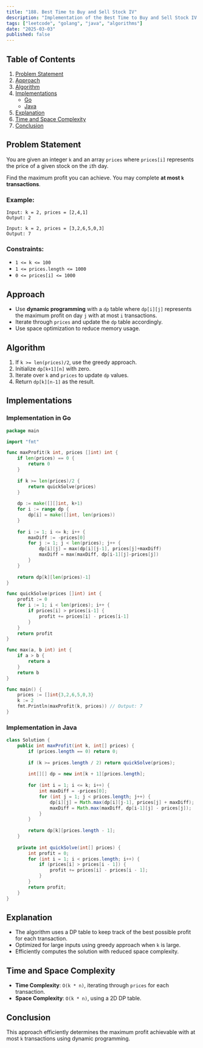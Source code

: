 ```yaml
---
title: "188. Best Time to Buy and Sell Stock IV"
description: "Implementation of the Best Time to Buy and Sell Stock IV algorithm in Go and Java."
tags: ["leetcode", "golang", "java", "algorithms"]
date: "2025-03-03"
published: false
---
```


## Table of Contents

1. [Problem Statement](#problem-statement)
2. [Approach](#approach)
3. [Algorithm](#algorithm)
4. [Implementations](#implementations)
   - [Go](#implementation-in-go)
   - [Java](#implementation-in-java)
5. [Explanation](#explanation)
6. [Time and Space Complexity](#time-and-space-complexity)
7. [Conclusion](#conclusion)

## Problem Statement

You are given an integer `k` and an array `prices` where `prices[i]` represents the price of a given stock on the `i`th day.

Find the maximum profit you can achieve. You may complete **at most `k` transactions**.

### Example:

```
Input: k = 2, prices = [2,4,1]
Output: 2
```

```
Input: k = 2, prices = [3,2,6,5,0,3]
Output: 7
```

### Constraints:

- `1 <= k <= 100`
- `1 <= prices.length <= 1000`
- `0 <= prices[i] <= 1000`

## Approach

- Use **dynamic programming** with a `dp` table where `dp[i][j]` represents the maximum profit on day `j` with at most `i` transactions.
- Iterate through `prices` and update the `dp` table accordingly.
- Use space optimization to reduce memory usage.

## Algorithm

1. If `k >= len(prices)/2`, use the greedy approach.
2. Initialize `dp[k+1][n]` with zero.
3. Iterate over `k` and `prices` to update `dp` values.
4. Return `dp[k][n-1]` as the result.

## Implementations

### Implementation in Go

```go
package main

import "fmt"

func maxProfit(k int, prices []int) int {
    if len(prices) == 0 {
        return 0
    }
    
    if k >= len(prices)/2 {
        return quickSolve(prices)
    }
    
    dp := make([][]int, k+1)
    for i := range dp {
        dp[i] = make([]int, len(prices))
    }
    
    for i := 1; i <= k; i++ {
        maxDiff := -prices[0]
        for j := 1; j < len(prices); j++ {
            dp[i][j] = max(dp[i][j-1], prices[j]+maxDiff)
            maxDiff = max(maxDiff, dp[i-1][j]-prices[j])
        }
    }
    
    return dp[k][len(prices)-1]
}

func quickSolve(prices []int) int {
    profit := 0
    for i := 1; i < len(prices); i++ {
        if prices[i] > prices[i-1] {
            profit += prices[i] - prices[i-1]
        }
    }
    return profit
}

func max(a, b int) int {
    if a > b {
        return a
    }
    return b
}

func main() {
    prices := []int{3,2,6,5,0,3}
    k := 2
    fmt.Println(maxProfit(k, prices)) // Output: 7
}
```

### Implementation in Java

```java
class Solution {
    public int maxProfit(int k, int[] prices) {
        if (prices.length == 0) return 0;
        
        if (k >= prices.length / 2) return quickSolve(prices);
        
        int[][] dp = new int[k + 1][prices.length];
        
        for (int i = 1; i <= k; i++) {
            int maxDiff = -prices[0];
            for (int j = 1; j < prices.length; j++) {
                dp[i][j] = Math.max(dp[i][j-1], prices[j] + maxDiff);
                maxDiff = Math.max(maxDiff, dp[i-1][j] - prices[j]);
            }
        }
        
        return dp[k][prices.length - 1];
    }
    
    private int quickSolve(int[] prices) {
        int profit = 0;
        for (int i = 1; i < prices.length; i++) {
            if (prices[i] > prices[i - 1]) {
                profit += prices[i] - prices[i - 1];
            }
        }
        return profit;
    }
}
```

## Explanation

- The algorithm uses a DP table to keep track of the best possible profit for each transaction.
- Optimized for large inputs using greedy approach when `k` is large.
- Efficiently computes the solution with reduced space complexity.

## Time and Space Complexity

- **Time Complexity**: `O(k * n)`, iterating through `prices` for each transaction.
- **Space Complexity**: `O(k * n)`, using a 2D DP table.

## Conclusion

This approach efficiently determines the maximum profit achievable with at most `k` transactions using dynamic programming.